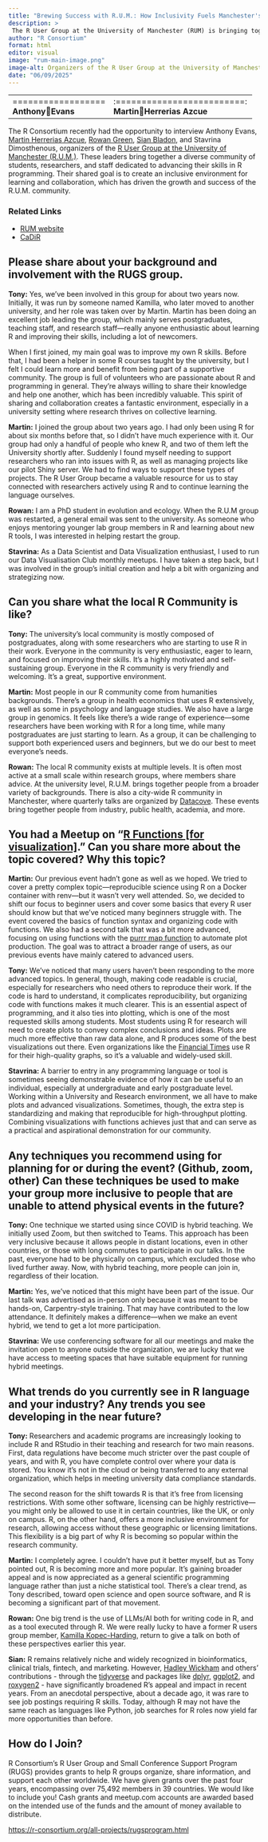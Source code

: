 ```yaml
---
title: "Brewing Success with R.U.M.: How Inclusivity Fuels Manchester's Thriving R Community"
description: >
 The R User Group at the University of Manchester (RUM) is bringing together a diverse community of students, researchers, and staff dedicated to advancing their skills in R programming.
author: "R Consortium"
format: html
editor: visual
image: "rum-main-image.png"
image-alt: Organizers of the R User Group at the University of Manchester
date: "06/09/2025"
---
```


+------------------+---------------------------+----------------+----------------+---------------------------+
|                  |                           |                |                |                           |
+==================+:=========================:+:==============:+:==============:+:=========================:+
| **AnthonyEvans** | **MartinHerrerias Azcue** | **RowanGreen** | **SianBladon** | **Stavrina Dimosthenous** |
+------------------+---------------------------+----------------+----------------+---------------------------+

The R Consortium recently had the opportunity to interview Anthony Evans, [Martin Herrerias Azcue](https://www.linkedin.com/in/martinherrerias/), [Rowan Green](https://www.linkedin.com/in/rowan-green-microbes/?originalSubdomain=uk), [Sian Bladon](https://www.linkedin.com/in/sian-bladon-2b324a61/), and Stavrina Dimosthenous, organizers of the [R User Group at the University of Manchester (R.U.M.)](https://www.meetup.com/r-users-group-uni-manchester/). These leaders bring together a diverse community of students, researchers, and staff dedicated to advancing their skills in R programming. Their shared goal is to create an inclusive environment for learning and collaboration, which has driven the growth and success of the R.U.M. community.

### Related Links

-   [RUM website](https://rumgroup.github.io/allaboutrum/)
-   [CaDiR](https://research-it.manchester.ac.uk/building-communities/)

## Please share about your background and involvement with the RUGS group.

**Tony:** Yes, we’ve been involved in this group for about two years now. Initially, it was run by someone named Kamilla, who later moved to another university, and her role was taken over by Martin. Martin has been doing an excellent job leading the group, which mainly serves postgraduates, teaching staff, and research staff—really anyone enthusiastic about learning R and improving their skills, including a lot of newcomers.

When I first joined, my main goal was to improve my own R skills. Before that, I had been a helper in some R courses taught by the university, but I felt I could learn more and benefit from being part of a supportive community. The group is full of volunteers who are passionate about R and programming in general. They’re always willing to share their knowledge and help one another, which has been incredibly valuable. This spirit of sharing and collaboration creates a fantastic environment, especially in a university setting where research thrives on collective learning.

**Martin:** I joined the group about two years ago. I had only been using R for about six months before that, so I didn’t have much experience with it. Our group had only a handful of people who knew R, and two of them left the University shortly after. Suddenly I found myself needing to support researchers who ran into issues with R, as well as managing projects like our pilot Shiny server. We had to find ways to support these types of projects. The R User Group became a valuable resource for us to stay connected with researchers actively using R and to continue learning the language ourselves.

**Rowan:** I am a PhD student in evolution and ecology. When the R.U.M group was restarted, a general email was sent to the university. As someone who enjoys mentoring younger lab group members in R and learning about new R tools, I was interested in helping restart the group.

**Stavrina:** As a Data Scientist and Data Visualization enthusiast, I used to run our Data Visualisation Club monthly meetups. I have taken a step back, but I was involved in the group's initial creation and help a bit with organizing and strategizing now.

## Can you share what the local R Community is like?

**Tony:** The university's local community is mostly composed of postgraduates, along with some researchers who are starting to use R in their work. Everyone in the community is very enthusiastic, eager to learn, and focused on improving their skills. It's a highly motivated and self-sustaining group. Everyone in the R community is very friendly and welcoming. It's a great, supportive environment.

**Martin:** Most people in our R community come from humanities backgrounds. There’s a group in health economics that uses R extensively, as well as some in psychology and language studies. We also have a large group in genomics. It feels like there's a wide range of experience—some researchers have been working with R for a long time, while many postgraduates are just starting to learn. As a group, it can be challenging to support both experienced users and beginners, but we do our best to meet everyone's needs.

**Rowan:** The local R community exists at multiple levels. It is often most active at a small scale within research groups, where members share advice. At the university level, R.U.M. brings together people from a broader variety of backgrounds. There is also a city-wide R community in Manchester, where quarterly talks are organized by [Datacove](https://datacove.co.uk/). These events bring together people from industry, public health, academia, and more.

## You had a Meetup on “[R Functions \[for visualization\]](https://www.meetup.com/r-users-group-uni-manchester/events/303918144/?eventOrigin=group_upcoming_events).” Can you share more about the topic covered? Why this topic?

**Martin:** Our previous event hadn’t gone as well as we hoped. We tried to cover a pretty complex topic—reproducible science using R on a Docker container with renv—but it wasn’t very well attended. So, we decided to shift our focus to beginner users and cover some basics that every R user should know but that we’ve noticed many beginners struggle with. The event covered the basics of function syntax and organizing code with functions. We also had a second talk that was a bit more advanced, focusing on using functions with the [purrr map function](https://purrr.tidyverse.org/reference/map.html) to automate plot production. The goal was to attract a broader range of users, as our previous events have mainly catered to advanced users.

**Tony:** We've noticed that many users haven’t been responding to the more advanced topics. In general, though, making code readable is crucial, especially for researchers who need others to reproduce their work. If the code is hard to understand, it complicates reproducibility, but organizing code with functions makes it much clearer. This is an essential aspect of programming, and it also ties into plotting, which is one of the most requested skills among students. Most students using R for research will need to create plots to convey complex conclusions and ideas. Plots are much more effective than raw data alone, and R produces some of the best visualizations out there. Even organizations like the [Financial Times](https://www.ft.com/) use R for their high-quality graphs, so it’s a valuable and widely-used skill.

**Stavrina:** A barrier to entry in any programming language or tool is sometimes seeing demonstrable evidence of how it can be useful to an individual, especially at undergraduate and early postgraduate level. Working within a University and Research environment, we all have to make plots and advanced visualizations. Sometimes, though, the extra step is standardizing and making that reproducible for high-throughput plotting. Combining visualizations with functions achieves just that and can serve as a practical and aspirational demonstration for our community.

## Any techniques you recommend using for planning for or during the event? (Github, zoom, other) Can these techniques be used to make your group more inclusive to people that are unable to attend physical events in the future?

**Tony:** One technique we started using since COVID is hybrid teaching. We initially used Zoom, but then switched to Teams. This approach has been very inclusive because it allows people in distant locations, even in other countries, or those with long commutes to participate in our talks. In the past, everyone had to be physically on campus, which excluded those who lived further away. Now, with hybrid teaching, more people can join in, regardless of their location.

**Martin:** Yes, we’ve noticed that this might have been part of the issue. Our last talk was advertised as in-person only because it was meant to be hands-on, Carpentry-style training. That may have contributed to the low attendance. It definitely makes a difference—when we make an event hybrid, we tend to get a lot more participation.

**Stavrina:** We use conferencing software for all our meetings and make the invitation open to anyone outside the organization, we are lucky that we have access to meeting spaces that have suitable equipment for running hybrid meetings.

## What trends do you currently see in R language and your industry? Any trends you see developing in the near future?

**Tony:** Researchers and academic programs are increasingly looking to include R and RStudio in their teaching and research for two main reasons. First, data regulations have become much stricter over the past couple of years, and with R, you have complete control over where your data is stored. You know it’s not in the cloud or being transferred to any external organization, which helps in meeting university data compliance standards.

The second reason for the shift towards R is that it’s free from licensing restrictions. With some other software, licensing can be highly restrictive—you might only be allowed to use it in certain countries, like the UK, or only on campus. R, on the other hand, offers a more inclusive environment for research, allowing access without these geographic or licensing limitations. This flexibility is a big part of why R is becoming so popular within the research community.

**Martin:** I completely agree. I couldn’t have put it better myself, but as Tony pointed out, R is becoming more and more popular. It's gaining broader appeal and is now appreciated as a general scientific programming language rather than just a niche statistical tool. There's a clear trend, as Tony described, toward open science and open source software, and R is becoming a significant part of that movement.

**Rowan:** One big trend is the use of LLMs/AI both for writing code in R, and as a tool executed through R. We were really lucky to have a former R users group member, [Kamilla Kopec-Harding](https://www.birmingham.ac.uk/research/arc/rsg/staff/kamilla-kopec-harding), return to give a talk on both of these perspectives earlier this year.

**Sian:** R remains relatively niche and widely recognized in bioinformatics, clinical trials, fintech, and marketing. However, [Hadley Wickham](https://www.linkedin.com/in/hadleywickham/) and others' contributions - through the [tidyverse](https://www.tidyverse.org/) and packages like [dplyr,](https://dplyr.tidyverse.org/) [ggplot2](https://ggplot2.tidyverse.org/), and [roxygen2](https://roxygen2.r-lib.org/) - have significantly broadened R's appeal and impact in recent years. From an anecdotal perspective, about a decade ago, it was rare to see job postings requiring R skills. Today, although R may not have the same reach as languages like Python, job searches for R roles now yield far more opportunities than before.

## How do I Join?

R Consortium’s R User Group and Small Conference Support Program (RUGS) provides grants to help R groups organize, share information, and support each other worldwide. We have given grants over the past four years, encompassing over 75,492 members in 39 countries. We would like to include you! Cash grants and meetup.com accounts are awarded based on the intended use of the funds and the amount of money available to distribute.

<https://r-consortium.org/all-projects/rugsprogram.html>